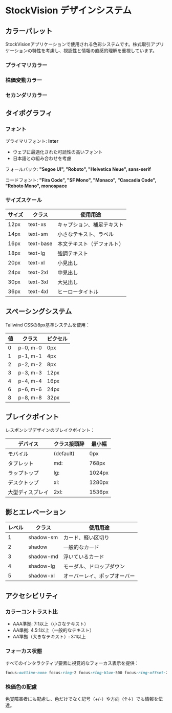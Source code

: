 
<Meta title="Design System/Colors" />

# StockVision デザインシステム

## カラーパレット

StockVisionアプリケーションで使用される色彩システムです。株式取引アプリケーションの特性を考慮し、視認性と情報の直感的理解を重視しています。

### プライマリカラー

<ColorPalette>
  <ColorItem
    title="Blue"
    subtitle="プライマリーカラー - アクションとリンク"
    colors={{
      50: '#EBF5FF',
      100: '#DBEAFE', 
      200: '#BFDBFE',
      300: '#93C5FD',
      400: '#60A5FA',
      500: '#3B82F6',
      600: '#2563EB',
      700: '#1D4ED8',
      800: '#1E40AF',
      900: '#1E3A8A'
    }}
  />
</ColorPalette>

### 株価変動カラー

<ColorPalette>
  <ColorItem
    title="Green (上昇)"
    subtitle="価格上昇時の表示色"
    colors={{
      50: '#F0FDF4',
      100: '#DCFCE7',
      200: '#BBF7D0', 
      300: '#86EFAC',
      400: '#4ADE80',
      500: '#22C55E',
      600: '#16A34A',
      700: '#15803D',
      800: '#166534',
      900: '#14532D'
    }}
  />
  <ColorItem
    title="Red (下降)"
    subtitle="価格下降時の表示色"
    colors={{
      50: '#FEF2F2',
      100: '#FEE2E2',
      200: '#FECACA',
      300: '#FCA5A5', 
      400: '#F87171',
      500: '#EF4444',
      600: '#DC2626',
      700: '#B91C1C',
      800: '#991B1B',
      900: '#7F1D1D'
    }}
  />
</ColorPalette>

### セカンダリカラー

<ColorPalette>
  <ColorItem
    title="Gray"
    subtitle="テキストとUI要素"
    colors={{
      50: '#F9FAFB',
      100: '#F3F4F6',
      200: '#E5E7EB',
      300: '#D1D5DB',
      400: '#9CA3AF', 
      500: '#6B7280',
      600: '#4B5563',
      700: '#374151',
      800: '#1F2937',
      900: '#111827'
    }}
  />
  <ColorItem
    title="Yellow"
    subtitle="警告とハイライト"
    colors={{
      50: '#FFFBEB',
      100: '#FEF3C7',
      200: '#FDE68A',
      300: '#FCD34D',
      400: '#FBBF24',
      500: '#F59E0B',
      600: '#D97706',
      700: '#B45309',
      800: '#92400E',
      900: '#78350F'
    }}
  />
</ColorPalette>

## タイポグラフィ

### フォント

プライマリフォント: **Inter**
- ウェブに最適化された可読性の高いフォント
- 日本語との組み合わせを考慮

フォールバック: **"Segoe UI", "Roboto", "Helvetica Neue", sans-serif**

コードフォント: **"Fira Code", "SF Mono", "Monaco", "Cascadia Code", "Roboto Mono", monospace**

### サイズスケール

| サイズ | クラス | 使用用途 |
|--------|--------|----------|
| 12px | text-xs | キャプション、補足テキスト |
| 14px | text-sm | 小さなテキスト、ラベル |
| 16px | text-base | 本文テキスト（デフォルト） |
| 18px | text-lg | 強調テキスト |
| 20px | text-xl | 小見出し |
| 24px | text-2xl | 中見出し |
| 30px | text-3xl | 大見出し |
| 36px | text-4xl | ヒーロータイトル |

## スペーシングシステム

Tailwind CSSの8px基準システムを使用：

| 値 | クラス | ピクセル |
|----|--------|----------|
| 0 | p-0, m-0 | 0px |
| 1 | p-1, m-1 | 4px |
| 2 | p-2, m-2 | 8px |
| 3 | p-3, m-3 | 12px |
| 4 | p-4, m-4 | 16px |
| 6 | p-6, m-6 | 24px |
| 8 | p-8, m-8 | 32px |

## ブレイクポイント

レスポンシブデザインのブレイクポイント：

| デバイス | クラス接頭辞 | 最小幅 |
|----------|-------------|--------|
| モバイル | (default) | 0px |
| タブレット | md: | 768px |
| ラップトップ | lg: | 1024px |
| デスクトップ | xl: | 1280px |
| 大型ディスプレイ | 2xl: | 1536px |

## 影とエレベーション

| レベル | クラス | 使用用途 |
|--------|--------|----------|
| 1 | shadow-sm | カード、軽い区切り |
| 2 | shadow | 一般的なカード |
| 3 | shadow-md | 浮いているカード |
| 4 | shadow-lg | モーダル、ドロップダウン |
| 5 | shadow-xl | オーバーレイ、ポップオーバー |

## アクセシビリティ

### カラーコントラスト比

- AAA準拠: 7:1以上（小さなテキスト）
- AA準拠: 4.5:1以上（一般的なテキスト）
- AA準拠（大きなテキスト）: 3:1以上

### フォーカス状態

すべてのインタラクティブ要素に視覚的なフォーカス表示を提供：

```css
focus:outline-none focus:ring-2 focus:ring-blue-500 focus:ring-offset-2
```

### 株価色の配慮

色覚障害者にも配慮し、色だけでなく記号（+/-）や方向（↑↓）でも情報を伝達。